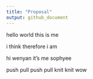```yaml
---
title: "Proposal"
output: github_document
---
```


hello world this is me

i think therefore i am

hi wenyan it's me sophyee

push pull push pull knit knit wow